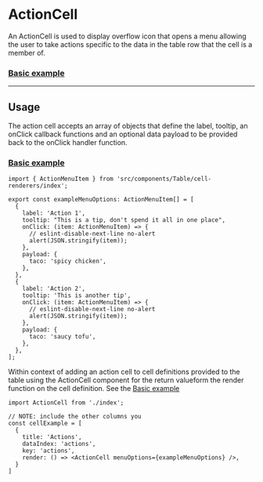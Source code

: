
<Meta title="Design System/Components/Table/Cell Renderers/ActionCell/Overview" />

# ActionCell

An ActionCell is used to display overflow icon that opens a menu allowing the user to take actions
specific to the data in the table row that the cell is a member of.

### [Basic example](./?path=/docs/design-system-components-table-cell-renderers-actioncell--basic)

<Story id="design-system-components-table-cell-renderers-actioncell--basic" />

---

## Usage

The action cell accepts an array of objects that define the label, tooltip, an onClick callback functions
and an optional data payload to be provided back to the onClick handler function.

### [Basic example](./?path=/docs/design-system-components-table-cell-renderers-actioncell--basic)

<Story id="design-system-components-table-cell-renderers-actioncell--basic" />

```
import { ActionMenuItem } from 'src/components/Table/cell-renderers/index';

export const exampleMenuOptions: ActionMenuItem[] = [
  {
    label: 'Action 1',
    tooltip: "This is a tip, don't spend it all in one place",
    onClick: (item: ActionMenuItem) => {
      // eslint-disable-next-line no-alert
      alert(JSON.stringify(item));
    },
    payload: {
      taco: 'spicy chicken',
    },
  },
  {
    label: 'Action 2',
    tooltip: 'This is another tip',
    onClick: (item: ActionMenuItem) => {
      // eslint-disable-next-line no-alert
      alert(JSON.stringify(item));
    },
    payload: {
      taco: 'saucy tofu',
    },
  },
];

```

Within context of adding an action cell to cell definitions provided to the table using the ActionCell component
for the return valueform the render function on the cell definition. See the [Basic example](./?path=/docs/design-system-components-table-examples--basic)

```
import ActionCell from './index';

// NOTE: include the other columns you
const cellExample = [
  {
    title: 'Actions',
    dataIndex: 'actions',
    key: 'actions',
    render: () => <ActionCell menuOptions={exampleMenuOptions} />,
  }
]
```
